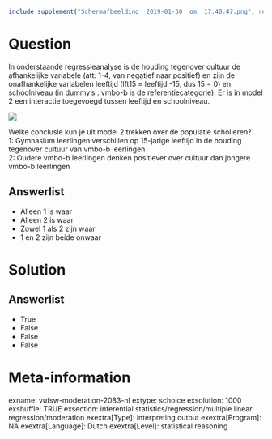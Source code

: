 ```r
include_supplement("Schermafbeelding__2019-01-30__om__17.40.47.png", recursive = TRUE)
```

Question
========
In onderstaande regressieanalyse is de houding tegenover cultuur de
afhankelijke variabele (att: 1-4, van negatief naar positief) en zijn de
onafhankelijke variabelen leeftijd (lft15 = leeftijd -15, dus 15 = 0) en
schoolniveau (in dummy’s : vmbo-b is de referentiecategorie). Er is in
model 2 een interactie toegevoegd tussen leeftijd en schoolniveau.  
  
![](Schermafbeelding__2019-01-30__om__17.40.47.png)
  
Welke conclusie kun je uit model 2 trekken over de populatie
scholieren?  
1: Gymnasium leerlingen verschillen op 15-jarige leeftijd in de houding
tegenover cultuur van vmbo-b leerlingen  
2: Oudere vmbo-b leerlingen denken positiever over cultuur dan jongere
vmbo-b leerlingen

Answerlist
----------
* Alleen 1 is waar
* Alleen 2 is waar
* Zowel 1 als 2 zijn waar
* 1 en 2 zijn beide onwaar

Solution
========










Answerlist
----------
* True
* False
* False
* False

Meta-information
================
exname: vufsw-moderation-2083-nl
extype: schoice
exsolution: 1000
exshuffle: TRUE
exsection: inferential statistics/regression/multiple linear regression/moderation
exextra[Type]: interpreting output
exextra[Program]: NA
exextra[Language]: Dutch
exextra[Level]: statistical reasoning

